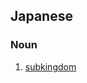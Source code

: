 {{also|亞界|亚界}}
==Japanese==
{{ja-kanjitab|あ|かい|yomi=on}}

===Noun===
{{ja-noun|あかい}}

# {{lb|ja|taxonomy|sort=あかい}} [[subkingdom]]